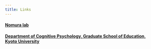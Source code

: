 ```yaml
---
title: Links
---
```


#### [Nomura lab]("http://cogpsy.educ.kyoto-u.ac.jp/en/member/nomura_e.html")

#### [Department of Cognitive Psychology, Graduate School of Education, Kyoto University]("http://cogpsy.educ.kyoto-u.ac.jp/")